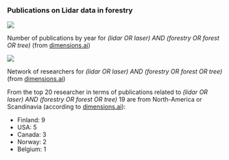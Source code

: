 
### Publications on Lidar data in forestry

::: {#fig-publications-year}
![](https://user-images.githubusercontent.com/41429613/223417924-19d3abe2-b344-4a10-9150-49691f1a0717.png)

Number of publications by year for *(lidar OR laser) AND (forestry OR forest OR tree)* (from [dimensions.ai](https://app.dimensions.ai/analytics/publication/overview/timeline?search_mode=content&search_text=(lidar%20OR%20laser)%20AND%20(forestry%20OR%20forest%20OR%20tree)&search_type=kws&search_field=text_search))
:::


::: {#fig-publications-network}
![](https://user-images.githubusercontent.com/41429613/223417508-03779d31-135a-4ed5-84bd-4b3c45d9214e.png)

Network of researchers for *(lidar OR laser) AND (forestry OR forest OR tree)* (from [dimensions.ai](https://app.dimensions.ai/analytics/publication/author/vosviewer?search_mode=content&search_text=(lidar%20OR%20laser)%20AND%20(forestry%20OR%20forest%20OR%20tree)&search_type=kws&search_field=text_search))
:::

From the top 20 researcher in terms of publications related to *(lidar OR laser) AND (forestry OR forest OR tree)* 19 are from North-America or Scandinavia (according to [dimensions.ai](https://app.dimensions.ai/analytics/publication/author/aggregated?search_mode=content&search_text=(lidar%20OR%20laser)%20AND%20(forestry%20OR%20forest%20OR%20tree)&search_type=kws&search_field=text_search)):

- Finland: 9
- USA: 5
- Canada: 3
- Norway: 2
- Belgium: 1